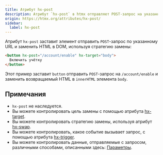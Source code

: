 ```yaml
---
title: Атрибут hx-post
description: Атрибут `hx-post` в htmx отправляет POST-запрос на указанный URL и заменяет содержимое в DOM согласно стратегии замены.
origin: https://htmx.org/attributes/hx-post/
sidebar:
  label: hx-post
---
```


Атрибут `hx-post` заставит элемент отправить `POST`-запрос по указанному URL и заменить HTML в DOM, используя стратегию замены:

```html wrap
<button hx-post="/account/enable" hx-target="body">
  Включить учётку
</button>
```

Этот пример заставит `button` отправить `POST`-запрос на `/account/enable` и заменить возвращаемый HTML в `innerHTML` элемента `body`.

## Примечания

- `hx-post` не наследуется.
- Вы можете контролировать цель замены с помощью атрибута [hx-target](../hx-target).
- Вы можете контролировать стратегию замены, используя атрибут [hx-swap](../hx-swap).
- Вы можете контролировать, какое событие вызывает запрос, с помощью атрибута [hx-trigger](../hx-trigger).
- Вы можете контролировать данные, отправляемые с запросом, различными способами, описанными здесь: [Параметры](/ajax/parameters).
